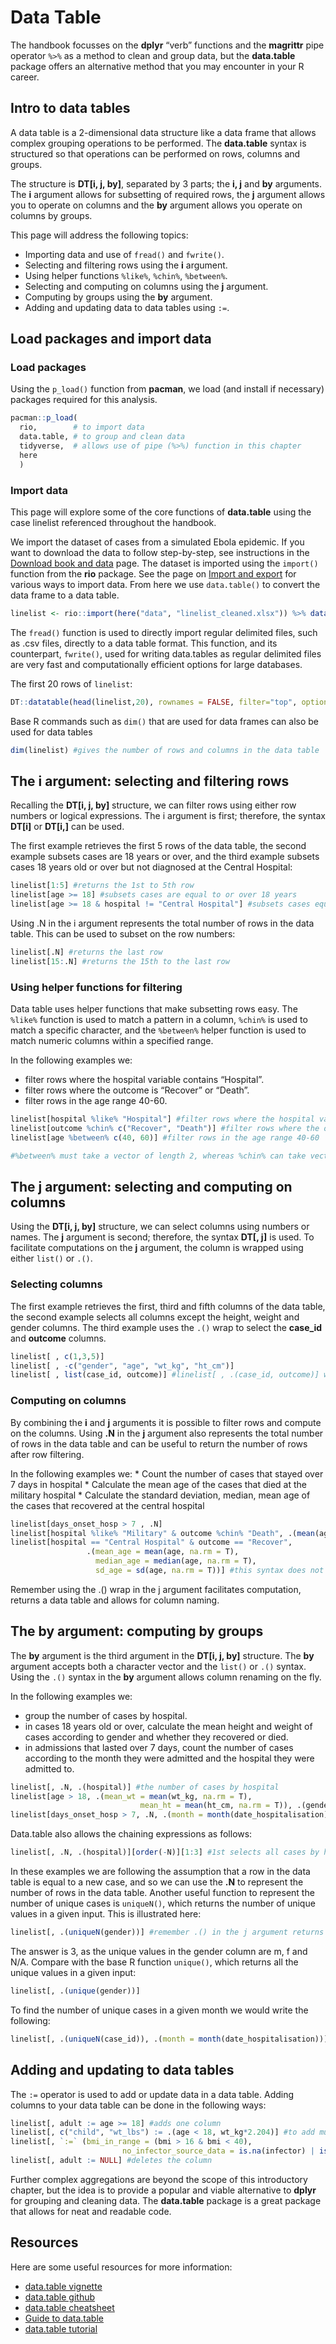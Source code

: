 
# Data Table { }  
     
The handbook focusses on the **dplyr** “verb” functions and the **magrittr** pipe operator `%>%` as a method to clean and group data, but the **data.table** package offers an alternative method that you may encounter in your R career.  



<!-- ======================================================= -->
## Intro to data tables {  }

A data table is a 2-dimensional data structure like a data frame that allows complex grouping operations to be performed. The **data.table** syntax is structured so that operations can be performed on rows, columns and groups. 

The structure is **DT[i, j, by]**, separated by 3 parts; the **i, j** and **by** arguments. The **i** argument allows for subsetting of required rows, the **j** argument allows you to operate on columns and the **by** argument allows you operate on columns by groups.
  
This page will address the following topics:  

* Importing data and use of `fread()` and `fwrite()`.
* Selecting and filtering rows using the **i** argument.
* Using helper functions `%like%`, `%chin%`, `%between%`. 
* Selecting and computing on columns using the **j** argument.
* Computing by groups using the **by** argument.
* Adding and updating data to data tables using `:=`.

<!-- ======================================================= -->
## Load packages and import data { }

### Load packages {.unnumbered}  

Using the `p_load()` function from **pacman**, we load (and install if necessary) packages required for this analysis.
     
     
```r
pacman::p_load(
  rio,        # to import data
  data.table, # to group and clean data
  tidyverse,  # allows use of pipe (%>%) function in this chapter
  here 
  ) 
```


### Import data {.unnumbered}

This page will explore some of the core functions of **data.table** using the case linelist referenced throughout the handbook.

We import the dataset of cases from a simulated Ebola epidemic. If you want to download the data to follow step-by-step, see instructions in the [Download book and data](data_used.qmd) page. The dataset is imported using the `import()` function from the **rio** package. See the page on [Import and export](importing.qmd) for various ways to import data. From here we use `data.table()` to convert the data frame to a data table.

```r
linelist <- rio::import(here("data", "linelist_cleaned.xlsx")) %>% data.table()
```

The `fread()` function is used to directly import regular delimited files, such as .csv files, directly to a data table format. This function, and its counterpart, `fwrite()`, used for writing data.tables as regular delimited files are very fast and computationally efficient options for large databases.


The first 20 rows of `linelist`:  

```r
DT::datatable(head(linelist,20), rownames = FALSE, filter="top", options = list(pageLength = 5, scrollX=T), class = 'white-space: nowrap' )
```

Base R commands such as `dim()` that are used for data frames can also be used for data tables

```r
dim(linelist) #gives the number of rows and columns in the data table
```


<!-- ======================================================= -->
## The i argument: selecting and filtering rows{ }
     
Recalling the **DT[i, j, by]** structure, we can filter rows using either row numbers or logical expressions. The i argument is first; therefore, the syntax **DT[i]** or **DT[i,]** can be used. 

The first example retrieves the first 5 rows of the data table, the second example subsets cases are 18 years or over, and the third example subsets cases 18 years old or over but not diagnosed at the Central Hospital:


```r
linelist[1:5] #returns the 1st to 5th row
linelist[age >= 18] #subsets cases are equal to or over 18 years
linelist[age >= 18 & hospital != "Central Hospital"] #subsets cases equal to or over 18 years old but not diagnosed at the Central Hospital

```

Using .N in the i argument represents the total number of rows in the data table. This can be used to subset on the row numbers: 

```r
linelist[.N] #returns the last row
linelist[15:.N] #returns the 15th to the last row
```


### Using helper functions for filtering {.unnumbered}  

Data table uses helper functions that make subsetting rows easy. The `%like%` function is used to match a pattern in a column, `%chin%` is used to match a specific character, and the `%between%` helper function is used to match numeric columns within a specified range.

In the following examples we:

*  filter rows where the hospital variable contains “Hospital”.
*  filter rows where the outcome is “Recover” or “Death”.
*  filter rows in the age range 40-60.

```r
linelist[hospital %like% "Hospital"] #filter rows where the hospital variable contains “Hospital”
linelist[outcome %chin% c("Recover", "Death")] #filter rows where the outcome is “Recover” or “Death”
linelist[age %between% c(40, 60)] #filter rows in the age range 40-60

#%between% must take a vector of length 2, whereas %chin% can take vectors of length >= 1

```

## The j argument: selecting and computing on columns{ }

Using the **DT[i, j, by]** structure, we can select columns using numbers or names. The **j** argument is second; therefore, the syntax **DT[, j]** is used. To facilitate computations on the **j** argument, the column is wrapped using either `list()` or `.()`. 


### Selecting columns {.unnumbered} 

The first example retrieves the first, third and fifth columns of the data table, the second example selects all columns except the height, weight and gender columns. The third example uses the `.()` wrap to select the **case_id** and **outcome** columns.


```r
linelist[ , c(1,3,5)]
linelist[ , -c("gender", "age", "wt_kg", "ht_cm")]
linelist[ , list(case_id, outcome)] #linelist[ , .(case_id, outcome)] works just as well

```

### Computing on columns {.unnumbered} 

By combining the **i** and **j** arguments it is possible to filter rows and compute on the columns. Using **.N** in the **j** argument also represents the total number of rows in the data table and can be useful to return the number of rows after row filtering.

In the following examples we:
* Count the number of cases that stayed over 7 days in hospital
* Calculate the mean age of the cases that died at the military hospital
* Calculate the standard deviation, median, mean age of the cases that recovered at the central hospital

```r
linelist[days_onset_hosp > 7 , .N]
linelist[hospital %like% "Military" & outcome %chin% "Death", .(mean(age, na.rm = T))] #na.rm = T removes N/A values
linelist[hospital == "Central Hospital" & outcome == "Recover", 
                 .(mean_age = mean(age, na.rm = T),
                   median_age = median(age, na.rm = T),
                   sd_age = sd(age, na.rm = T))] #this syntax does not use the helper functions but works just as well

```

Remember using the .() wrap in the j argument facilitates computation, returns a data table and allows for column naming.

## The by argument: computing by groups{ }

The **by** argument is the third argument in the **DT[i, j, by]** structure. The **by** argument accepts both a character vector and the `list()` or `.()` syntax. Using the `.()` syntax in the **by** argument allows column renaming on the fly.

In the following examples we:	

* group the number of cases by hospital.
* in cases 18 years old or over, calculate the mean height and weight of cases according to gender and whether they recovered or died.
* in admissions that lasted over 7 days, count the number of cases according to the month they were admitted and the hospital they were admitted to.


```r
linelist[, .N, .(hospital)] #the number of cases by hospital
linelist[age > 18, .(mean_wt = mean(wt_kg, na.rm = T),
                             mean_ht = mean(ht_cm, na.rm = T)), .(gender, outcome)] #NAs represent the categories where the data is missing
linelist[days_onset_hosp > 7, .N, .(month = month(date_hospitalisation), hospital)]

```

Data.table also allows the chaining expressions as follows:

```r

linelist[, .N, .(hospital)][order(-N)][1:3] #1st selects all cases by hospital, 2nd orders the cases in descending order, 3rd subsets the 3 hospitals with the largest caseload


```

In these examples we are following the assumption that a row in the data table is equal to a new case, and so we can use the **.N** to represent the number of rows in the data table. Another useful function to represent the number of unique cases is `uniqueN()`, which returns the number of unique values in a given input. This is illustrated here:

```r

linelist[, .(uniqueN(gender))] #remember .() in the j argument returns a data table

```

The answer is 3, as the unique values in the gender column are m, f and N/A. Compare with the base R function `unique()`, which returns all the unique values in a given input:

```r

linelist[, .(unique(gender))]
```

To find the number of unique cases in a given month we would write the following:

```r

linelist[, .(uniqueN(case_id)), .(month = month(date_hospitalisation))]

```

## Adding and updating to data tables { }

The `:=` operator is used to add or update data in a data table. Adding columns to your data table can be done in the following ways:

```r

linelist[, adult := age >= 18] #adds one column
linelist[, c("child", "wt_lbs") := .(age < 18, wt_kg*2.204)] #to add multiple columns requires c("") and list() or .() syntax
linelist[, `:=` (bmi_in_range = (bmi > 16 & bmi < 40),
                         no_infector_source_data = is.na(infector) | is.na(source))] #this method uses := as a functional operator `:=`
linelist[, adult := NULL] #deletes the column

```


Further complex aggregations are beyond the scope of this introductory chapter, but the idea is to provide a popular and viable alternative to **dplyr** for grouping and cleaning data. The **data.table** package is a great package that allows for neat and readable code.


## Resources {  }

Here are some useful resources for more information:

* [data.table vignette](https://cran.r-project.org/web/packages/data.table/vignettes/datatable-intro.html)
* [data.table github](https://github.com/Rdatatable/data.table)
* [data.table cheatsheet](https://s3.amazonaws.com/assets.datacamp.com/img/blog/data+table+cheat+sheet.pdf)
* [Guide to data.table](https://www.machinelearningplus.com/data-manipulation/datatable-in-r-complete-guide/)
* [data.table tutorial](https://www.datacamp.com/community/tutorials/data-table-r-tutorial)




